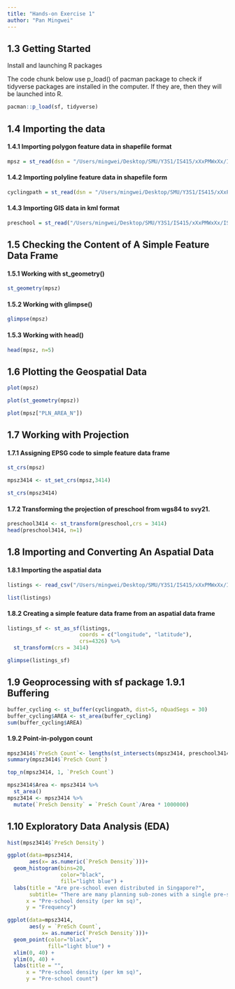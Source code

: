 ```yaml
---
title: "Hands-on Exercise 1"
author: "Pan Mingwei"
---
```


## **1.3 Getting Started**

Install and launching R packages

The code chunk below use p_load() of pacman package to check if tidyverse packages are installed in the computer. If they are, then they will be launched into R.

```r
pacman::p_load(sf, tidyverse)
```

## 1.4 Importing the data 

#### 1.4.1 Importing polygon feature data in shapefile format

```r
mpsz = st_read(dsn = "/Users/mingwei/Desktop/SMU/Y3S1/IS415/xXxPMWxXx/IS415-GAA/Hands-on_Ex/Hands-on_Ex01/data/geospatial/MasterPlan2014SubzoneBoundaryWebSHP", layer = "MP14_SUBZONE_WEB_PL")
```

#### 1.4.2 Importing polyline feature data in shapefile form

```r
cyclingpath = st_read(dsn = "/Users/mingwei/Desktop/SMU/Y3S1/IS415/xXxPMWxXx/IS415-GAA/Hands-on_Ex/Hands-on_Ex01/data/geospatial/CyclingPath_Jul2024", layer = "CyclingPathGazette")
```

#### 1.4.3 Importing GIS data in kml format

```r
preschool = st_read("/Users/mingwei/Desktop/SMU/Y3S1/IS415/xXxPMWxXx/IS415-GAA/Hands-on_Ex/Hands-on_Ex01/data/geospatial/PreSchoolsLocation.kml")
```

## 1.5 Checking the Content of A Simple Feature Data Frame

#### 1.5.1 Working with st_geometry()

```r
st_geometry(mpsz)
```

#### 1.5.2 Working with glimpse()

```r
glimpse(mpsz)
```

#### 1.5.3 Working with head()

```r
head(mpsz, n=5)
```

## 1.6 Plotting the Geospatial Data

```r
plot(mpsz)
```

```r
plot(st_geometry(mpsz))
```

```r
plot(mpsz["PLN_AREA_N"])
```

## 1.7 Working with Projection 

#### 1.7.1 Assigning EPSG code to simple feature data frame

```r
st_crs(mpsz)
```

```r
mpsz3414 <- st_set_crs(mpsz,3414)
```

```r
st_crs(mpsz3414)
```

#### 1.7.2 Transforming the projection of preschool from wgs84 to svy21.

```r
preschool3414 <- st_transform(preschool,crs = 3414)
head(preschool3414, n=1)
```

## 1.8 Importing and Converting An Aspatial Data 

#### 1.8.1 Importing the aspatial data

```r
listings <- read_csv("/Users/mingwei/Desktop/SMU/Y3S1/IS415/xXxPMWxXx/IS415-GAA/Hands-on_Ex/Hands-on_Ex01/data//aspatial/listings.csv")
```

```R
list(listings) 
```

#### 1.8.2 Creating a simple feature data frame from an aspatial data frame

```r
listings_sf <- st_as_sf(listings, 
                       coords = c("longitude", "latitude"),
                       crs=4326) %>%
  st_transform(crs = 3414)

glimpse(listings_sf)
```

## 1.9 Geoprocessing with sf package 1.9.1 Buffering

```r
buffer_cycling <- st_buffer(cyclingpath, dist=5, nQuadSegs = 30)
buffer_cycling$AREA <- st_area(buffer_cycling)
sum(buffer_cycling$AREA)
```

#### 1.9.2 Point-in-polygon count

```r
mpsz3414$`PreSch Count`<- lengths(st_intersects(mpsz3414, preschool3414))
summary(mpsz3414$`PreSch Count`)
```

```r
top_n(mpsz3414, 1, `PreSch Count`)
```

```r
mpsz3414$Area <- mpsz3414 %>%
  st_area()
mpsz3414 <- mpsz3414 %>%
  mutate(`PreSch Density` = `PreSch Count`/Area * 1000000)
```

## 1.10 Exploratory Data Analysis (EDA)

```r
hist(mpsz3414$`PreSch Density`)
```

```r
ggplot(data=mpsz3414, 
       aes(x= as.numeric(`PreSch Density`)))+
  geom_histogram(bins=20, 
                 color="black", 
                 fill="light blue") +
  labs(title = "Are pre-school even distributed in Singapore?",
       subtitle= "There are many planning sub-zones with a single pre-school, on the other hand, \nthere are two planning sub-zones with at least 20 pre-schools",
      x = "Pre-school density (per km sq)",
      y = "Frequency")
```

```r
ggplot(data=mpsz3414, 
       aes(y = `PreSch Count`, 
           x= as.numeric(`PreSch Density`)))+
  geom_point(color="black", 
             fill="light blue") +
  xlim(0, 40) +
  ylim(0, 40) +
  labs(title = "",
      x = "Pre-school density (per km sq)",
      y = "Pre-school count")
```
